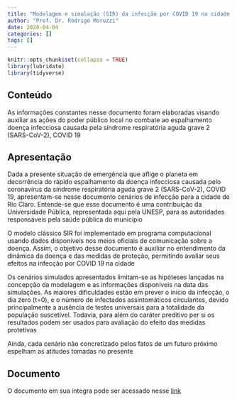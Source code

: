 ```yaml
---
title: "Modelagem e simulação (SIR) da infecção por COVID 19 na cidade de Rio Claro"
author: "Prof. Dr. Rodrigo Moruzzi"
date: 2020-04-04
categories: []
tags: []
---
```


```r
knitr::opts_chunk$set(collapse = TRUE)
library(lubridate)
library(tidyverse)
```

## Conteúdo
As informações constantes nesse documento foram elaboradas visando auxiliar as ações do poder público local no combate ao espalhamento doença infecciosa causada pela síndrome respiratória aguda grave 2 (SARS-CoV-2), COVID 19

## Apresentação
Dada a presente situação de emergência que aflige o planeta em decorrência do rápido espalhamento da doença infecciosa causada pelo coronavírus da síndrome respiratória aguda grave 2 (SARS-CoV-2), COVID 19, apresentam-se nesse documento cenários de infecção para a cidade de Rio Claro. Entende-se que esse documento é uma contribuição da Universidade Pública, representada aqui pela UNESP, para as autoridades responsáveis pela saúde pública do município

O modelo clássico SIR foi implementado em programa computacional usando dados disponíveis nos meios oficiais de comunicação sobre a doença. Assim, o objetivo desse documento é auxiliar no entendimento da dinâmica da doença e das medidas de proteção, permitindo avaliar seus efeitos na infecção por COVID 19 na cidade

Os cenários simulados apresentados limitam-se as hipóteses lançadas na concepção da modelagem e as informações disponíveis na data das simulações. As maiores dificuldades estão em prever o início da infecção, o dia zero (t=0), e o número de infectados assintomáticos circulantes, devido principalmente a ausência de testes universais para a totalidade da população suscetível. Todavia, para além do caráter preditivo per si os resultados podem ser usados para avaliação do efeito das medidas protetivas

Ainda, cada cenário não concretizado pelos fatos de um futuro próximo espelham as atitudes tomadas no presente

## Documento
O documento em sua íntegra pode ser acessado nesse [link](https://coronavirusrioclaro.netlify.app/pdf/Modelo SIR compartimentado Rio Claro_R Moruzzi-IGCE-UNESP.pdf)

